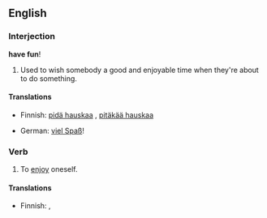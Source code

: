 ==English==

===Interjection===
'''have fun'''!

# Used to wish somebody a good and enjoyable time when they're about to do something.

====Translations====
{{top}}
* Finnish: [[pidä hauskaa]] {{s}}, [[pitäkää hauskaa]] {{p}}
{{mid}}
* German: [[viel Spaß]]!
{{bottom}}

===Verb===
{{en-verb|has fun|having fun|had fun|had fun}}

# To [[enjoy]] oneself.

====Translations====
{{top}}
* Finnish: {{t|fi|pitää hauskaa}}, {{t|fi|huvitella}}
{{mid}}
{{bottom}}